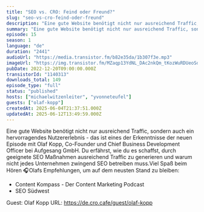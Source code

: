 ```yaml
---
title: "SEO vs. CRO: Feind oder Freund?"
slug: "seo-vs-cro-feind-oder-freund"
description: "Eine gute Website benötigt nicht nur ausreichend Traffic, sondern auch ein hervorragendes Nutzererlebnis - das ist eines der Erkenntnisse der neuen Episode mit Olaf Kopp, Co-Founder und Chief Business Development Officer bei Aufgesang GmbH. Du erfährst, wie du es schaffst, durch geeignete SEO Maßnahmen ausreichend Traffic zu generieren und warum nicht jedes Unternehmen zwingend SEO betreiben muss.Viel Spaß beim Hören 🎧Olafs Empfehlungen, um auf dem neusten Stand zu bleiben:\n- Content Kompass - Der Content Marketing Podcast\n- SEO Südwest\n\nGuest: Olaf Kopp\nURL: https://de.cro.cafe/guest/olaf-kopp"
summary: "Eine gute Website benötigt nicht nur ausreichend Traffic, sondern auch ein hervorragendes Nutzererlebnis - das ist eines der Erkenntnisse der neuen Episode mit Olaf Kopp. Du erfährst, wie du es schaffst, durch geeignete SEO Maßnahmen ausreichend Traffic zu generieren und warum nicht jedes Unternehmen zwingend SEO betreiben muss."
episode: 15
season: 1
language: "de"
duration: "2441"
audioUrl: "https://media.transistor.fm/b82e35da/1b307f3e.mp3"
imageUrl: "https://img.transistor.fm/MZaqp13YdNL_DAc2nkQm_tKozWuRDUeoSdywynomTRk/rs:fill:3000:3000:1/q:60/aHR0cHM6Ly9pbWct/dXBsb2FkLXByb2R1/Y3Rpb24udHJhbnNp/c3Rvci5mbS80ZDY2/M2ZjZDE5OWRmNjVh/NmU3YWU0N2M3ZmU3/ZDdhMy5wbmc.webp"
pubDate: 2022-12-20T09:00:00.000Z
transistorId: "1140313"
downloads_total: 149
episode_type: "full"
status: "published"
hosts: ["michaelwitzenleiter", "yvonneteufel"]
guests: ["olaf-kopp"]
createdAt: 2025-06-04T21:37:51.000Z
updatedAt: 2025-06-12T13:49:59.000Z
---
```


Eine gute Website benötigt nicht nur ausreichend Traffic, sondern auch ein hervorragendes Nutzererlebnis - das ist eines der Erkenntnisse der neuen Episode mit Olaf Kopp, Co-Founder und Chief Business Development Officer bei Aufgesang GmbH. Du erfährst, wie du es schaffst, durch geeignete SEO Maßnahmen ausreichend Traffic zu generieren und warum nicht jedes Unternehmen zwingend SEO betreiben muss.Viel Spaß beim Hören 🎧Olafs Empfehlungen, um auf dem neusten Stand zu bleiben:
- Content Kompass - Der Content Marketing Podcast
- SEO Südwest

Guest: Olaf Kopp
URL: https://de.cro.cafe/guest/olaf-kopp
